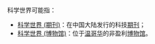 科学世界可能指：

* [[科学世界_(期刊)|科学世界 (期刊)]]：在中国大陆发行的科技[[期刊|期刊]]；
* [[科学世界_(博物馆)|科学世界 (博物馆)]]：位于[[温哥华|温哥华]]的非盈利[[博物馆|博物馆]]。
{{Disambiguation|cat=四字消歧义}}